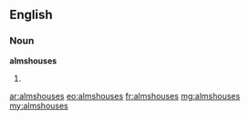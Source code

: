 ==English==
===Noun===
'''almshouses'''
# {{plural of|[[almshouse]]}}

[[ar:almshouses]]
[[eo:almshouses]]
[[fr:almshouses]]
[[mg:almshouses]]
[[my:almshouses]]